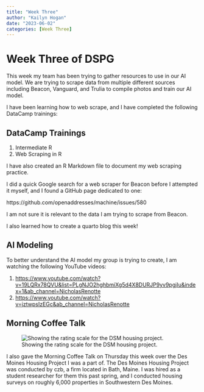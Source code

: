 ```yaml
---
title: "Week Three"
author: "Kailyn Hogan"
date: "2023-06-02"
categories: [Week Three]
---
```


# Week Three of DSPG

This week my team has been trying to gather resources to use in our AI model. We are trying to scrape data from multiple different sources including Beacon, Vanguard, and Trulia to compile photos and train our AI model.

I have been learning how to web scrape, and I have completed the following DataCamp trainings:

## DataCamp Trainings

1.  Intermediate R
2.  Web Scraping in R

I have also created an R Markdown file to document my web scraping practice.

I did a quick Google search for a web scraper for Beacon before I attempted it myself, and I found a GitHub page dedicated to one:

https://github.com/openaddresses/machine/issues/580

I am not sure it is relevant to the data I am trying to scrape from Beacon.

I also learned how to create a quarto blog this week!

## AI Modeling

To better understand the AI model my group is trying to create, I am watching the following YouTube videos:

1.  <https://www.youtube.com/watch?v=19LQRx78QVU&list=PLgNJO2hghbmiXg5d4X8DURJP9yv9pgjIu&index=1&ab_channel=NicholasRenotte>
2.  [[https://www.youtube.com/watch?v=jztwpsIzEGc&ab_channel=NicholasRenotte]{.underline}](https://www.youtube.com/watch?v=jztwpsIzEGc&ab_channel=NicholasRenotte "https://www.youtube.com/watch?v=jztwpsizegc&ab_channel=nicholasrenotte")

## Morning Coffee Talk

![Showing the rating scale for the DSM housing project.](IMG_1908){fig-align="center"}

I also gave the Morning Coffee Talk on Thursday this week over the Des Moines Housing Project I was a part of. The Des Moines Housing Project was conducted by czb, a firm located in Bath, Maine. I was hired as a student researcher for them this past spring, and I conducted housing surveys on roughly 6,000 properties in Southwestern Des Moines.
